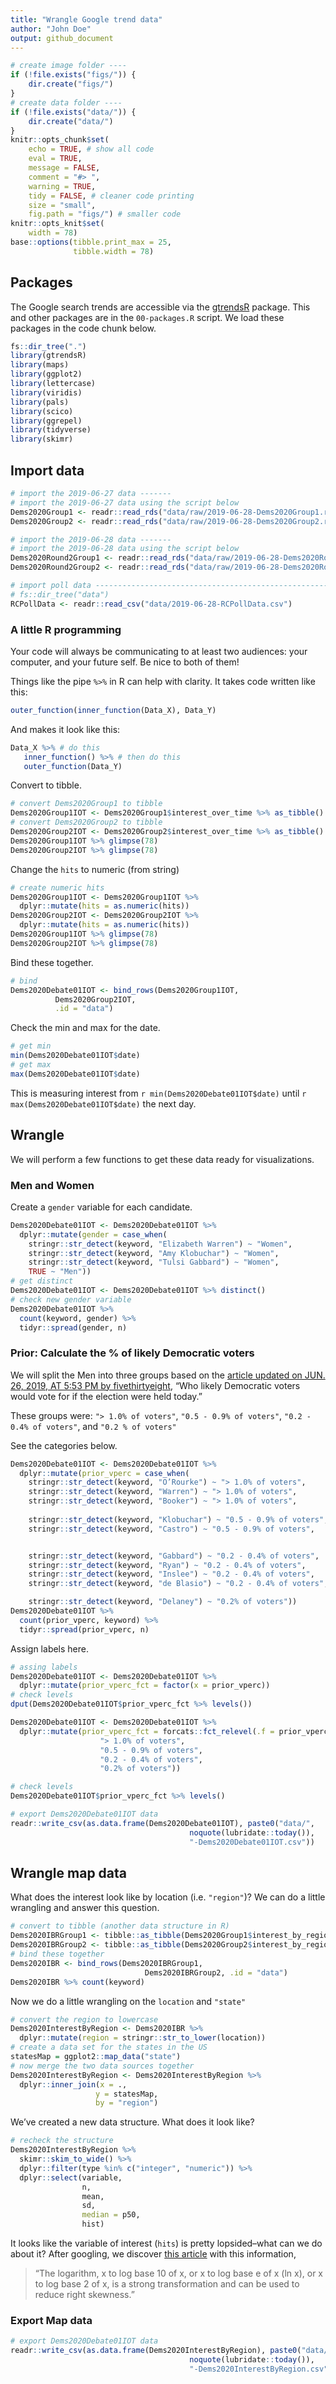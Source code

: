```yaml
---
title: "Wrangle Google trend data"
author: "John Doe"
output: github_document
---
```


```r
# create image folder ----
if (!file.exists("figs/")) {
    dir.create("figs/")
}
# create data folder ----
if (!file.exists("data/")) {
    dir.create("data/")
}
knitr::opts_chunk$set(
    echo = TRUE, # show all code
    eval = TRUE,
    message = FALSE, 
    comment = "#> ",
    warning = TRUE,
    tidy = FALSE, # cleaner code printing
    size = "small",
    fig.path = "figs/") # smaller code
knitr::opts_knit$set(
    width = 78)
base::options(tibble.print_max = 25,
              tibble.width = 78)
```


## Packages

The Google search trends are accessible via the [gtrendsR](https://github.com/PMassicotte/gtrendsR) package. This and other packages are in the `00-packages.R` script. We load these packages in the code chunk below. 

```r
fs::dir_tree(".")
library(gtrendsR)
library(maps)
library(ggplot2)
library(lettercase)
library(viridis)
library(pals)
library(scico)
library(ggrepel)
library(tidyverse)
library(skimr)
```

## Import data

```r
# import the 2019-06-27 data -------
# import the 2019-06-27 data using the script below
Dems2020Group1 <- readr::read_rds("data/raw/2019-06-28-Dems2020Group1.rds")
Dems2020Group2 <- readr::read_rds("data/raw/2019-06-28-Dems2020Group2.rds")

# import the 2019-06-28 data -------
# import the 2019-06-28 data using the script below
Dems2020Round2Group1 <- readr::read_rds("data/raw/2019-06-28-Dems2020Round2Group1.rds")
Dems2020Round2Group2 <- readr::read_rds("data/raw/2019-06-28-Dems2020Round2Group2.rds")

# import poll data --------------------------------------------------------
# fs::dir_tree("data")
RCPollData <- readr::read_csv("data/2019-06-28-RCPollData.csv")
```

### A little R programming

Your code will always be communicating to at least two audiences: your computer, and your future self. Be nice to both of them!

Things like the pipe `%>%` in R can help with clarity. It takes code written like this:

```r
outer_function(inner_function(Data_X), Data_Y)
```

And makes it look like this:

```r
Data_X %>% # do this 
   inner_function() %>% # then do this
   outer_function(Data_Y)
```

Convert to tibble. 

```r
# convert Dems2020Group1 to tibble
Dems2020Group1IOT <- Dems2020Group1$interest_over_time %>% as_tibble()
# convert Dems2020Group2 to tibble
Dems2020Group2IOT <- Dems2020Group2$interest_over_time %>% as_tibble()
Dems2020Group1IOT %>% glimpse(78)
Dems2020Group2IOT %>% glimpse(78)
```

Change the `hits` to numeric (from string)

```r
# create numeric hits 
Dems2020Group1IOT <- Dems2020Group1IOT %>% 
  dplyr::mutate(hits = as.numeric(hits)) 
Dems2020Group2IOT <- Dems2020Group2IOT %>%
  dplyr::mutate(hits = as.numeric(hits)) 
Dems2020Group1IOT %>% glimpse(78)
Dems2020Group2IOT %>% glimpse(78)
```

Bind these together. 

```r
# bind
Dems2020Debate01IOT <- bind_rows(Dems2020Group1IOT, 
          Dems2020Group2IOT,
          .id = "data") 
```

Check the min and max for the date. 

```r
# get min
min(Dems2020Debate01IOT$date)
# get max
max(Dems2020Debate01IOT$date)
```

This is measuring interest from  `r min(Dems2020Debate01IOT$date)` until `r max(Dems2020Debate01IOT$date)` the next day.

## Wrangle

We will perform a few functions to get these data ready for visualizations.

### Men and Women

Create a `gender` variable for each candidate. 

```r
Dems2020Debate01IOT <- Dems2020Debate01IOT %>% 
  dplyr::mutate(gender = case_when(
    stringr::str_detect(keyword, "Elizabeth Warren") ~ "Women", 
    stringr::str_detect(keyword, "Amy Klobuchar") ~ "Women",
    stringr::str_detect(keyword, "Tulsi Gabbard") ~ "Women",
    TRUE ~ "Men"))
# get distinct
Dems2020Debate01IOT <- Dems2020Debate01IOT %>% distinct()
# check new gender variable 
Dems2020Debate01IOT %>% 
  count(keyword, gender) %>%
  tidyr::spread(gender, n)
```


### Prior: Calculate the % of likely Democratic voters 

We will split the Men into three groups based on the [article updated on JUN. 26, 2019, AT 5:53 PM by fivethirtyeight](https://projects.fivethirtyeight.com/democratic-debate-poll/), "Who likely Democratic voters would vote for if the election were held today."

These groups were: `"> 1.0% of voters"`, `"0.5 - 0.9% of voters"`, `"0.2 - 0.4% of voters"`, and `"0.2 % of voters"`

See the categories below. 

```r
Dems2020Debate01IOT <- Dems2020Debate01IOT %>% 
  dplyr::mutate(prior_vperc = case_when(
    stringr::str_detect(keyword, "O’Rourke") ~ "> 1.0% of voters",
    stringr::str_detect(keyword, "Warren") ~ "> 1.0% of voters",
    stringr::str_detect(keyword, "Booker") ~ "> 1.0% of voters",
    
    stringr::str_detect(keyword, "Klobuchar") ~ "0.5 - 0.9% of voters",
    stringr::str_detect(keyword, "Castro") ~ "0.5 - 0.9% of voters",


    stringr::str_detect(keyword, "Gabbard") ~ "0.2 - 0.4% of voters",
    stringr::str_detect(keyword, "Ryan") ~ "0.2 - 0.4% of voters",
    stringr::str_detect(keyword, "Inslee") ~ "0.2 - 0.4% of voters",
    stringr::str_detect(keyword, "de Blasio") ~ "0.2 - 0.4% of voters",

    stringr::str_detect(keyword, "Delaney") ~ "0.2% of voters"))
Dems2020Debate01IOT %>% 
  count(prior_vperc, keyword) %>%
  tidyr::spread(prior_vperc, n)
```

Assign labels here. 

```r
# assing labels
Dems2020Debate01IOT <- Dems2020Debate01IOT %>% 
  dplyr::mutate(prior_vperc_fct = factor(x = prior_vperc))
# check levels 
dput(Dems2020Debate01IOT$prior_vperc_fct %>% levels())
```

```r
Dems2020Debate01IOT <- Dems2020Debate01IOT %>% 
  dplyr::mutate(prior_vperc_fct = forcats::fct_relevel(.f = prior_vperc_fct,
                    "> 1.0% of voters",
                    "0.5 - 0.9% of voters",
                    "0.2 - 0.4% of voters",
                    "0.2% of voters"))

# check levels 
Dems2020Debate01IOT$prior_vperc_fct %>% levels()
```

```r
# export Dems2020Debate01IOT data
readr::write_csv(as.data.frame(Dems2020Debate01IOT), paste0("data/",
                                        noquote(lubridate::today()),
                                        "-Dems2020Debate01IOT.csv"))
```


## Wrangle map data

What does the interest look like by location (i.e. `"region"`)? We can do a little wrangling and answer this question.

```r
# convert to tibble (another data structure in R)
Dems2020IBRGroup1 <- tibble::as_tibble(Dems2020Group1$interest_by_region)
Dems2020IBRGroup2 <- tibble::as_tibble(Dems2020Group2$interest_by_region)
# bind these together 
Dems2020IBR <- bind_rows(Dems2020IBRGroup1, 
                              Dems2020IBRGroup2, .id = "data")
Dems2020IBR %>% count(keyword)
```



Now we do a little wrangling on the `location` and `"state"`

```r
# convert the region to lowercase
Dems2020InterestByRegion <- Dems2020IBR %>% 
  dplyr::mutate(region = stringr::str_to_lower(location))
# create a data set for the states in the US
statesMap = ggplot2::map_data("state")
# now merge the two data sources together
Dems2020InterestByRegion <- Dems2020InterestByRegion %>% 
  dplyr::inner_join(x = .,
                   y = statesMap, 
                   by = "region")
```


We've created a new data structure. What does it look like?

```r
# recheck the structure
Dems2020InterestByRegion %>%
  skimr::skim_to_wide() %>% 
  dplyr::filter(type %in% c("integer", "numeric")) %>% 
  dplyr::select(variable, 
                n, 
                mean, 
                sd, 
                median = p50, 
                hist)
```


It looks like the variable of interest (`hits`) is pretty lopsided--what can we do about it? After googling, we discover [this article](https://medium.com/@TheDataGyan/day-8-data-transformation-skewness-normalization-and-much-more-4c144d370e55) with this information, 

> "The logarithm, x to log base 10 of x, or x to log base e of x (ln x), or x to log base 2 of x, is a strong transformation and can be used to reduce right skewness."

### Export Map data

```r
# export Dems2020Debate01IOT data
readr::write_csv(as.data.frame(Dems2020InterestByRegion), paste0("data/",
                                        noquote(lubridate::today()),
                                        "-Dems2020InterestByRegion.csv"))
```

